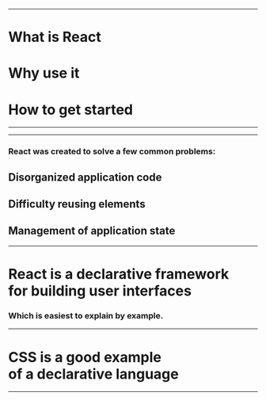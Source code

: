 


<SplashScreen />

---

# <Hi>What</Hi> is React

# <Hi>Why</Hi> use it

# <Hi>How</Hi> to get started

---


<HistorySlide />

---

### React was created to solve a few common problems:

## Disorganized <Hi>application code</Hi>
## Difficulty <Hi>reusing elements</Hi>
## Management of <Hi>application state</Hi>

---

# React is a <Hi>declarative</Hi> framework<br/>for building user interfaces

### Which is easiest to explain by example.

---

# <Hi>CSS</Hi> is a good example<br/>of a <Hi>declarative</Hi> language

---
